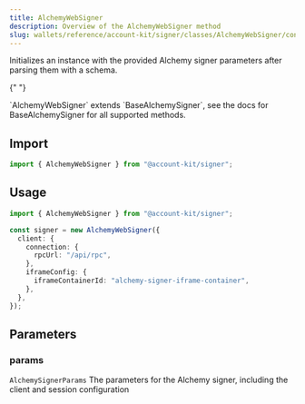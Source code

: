 ```yaml
---
title: AlchemyWebSigner
description: Overview of the AlchemyWebSigner method
slug: wallets/reference/account-kit/signer/classes/AlchemyWebSigner/constructor
---
```




Initializes an instance with the provided Alchemy signer parameters after parsing them with a schema.

{" "}

<Note>
  `AlchemyWebSigner` extends `BaseAlchemySigner`, see the docs for
  BaseAlchemySigner for all supported methods.
</Note>

## Import

```ts
import { AlchemyWebSigner } from "@account-kit/signer";
```

## Usage

```ts
import { AlchemyWebSigner } from "@account-kit/signer";

const signer = new AlchemyWebSigner({
  client: {
    connection: {
      rpcUrl: "/api/rpc",
    },
    iframeConfig: {
      iframeContainerId: "alchemy-signer-iframe-container",
    },
  },
});
```

## Parameters

### params

`AlchemySignerParams`
The parameters for the Alchemy signer, including the client and session configuration
